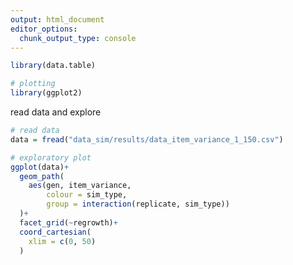 ```yaml
---
output: html_document
editor_options: 
  chunk_output_type: console
---
```


```r
library(data.table)

# plotting
library(ggplot2)
```

read data and explore

```r
# read data
data = fread("data_sim/results/data_item_variance_1_150.csv")
```

```r
# exploratory plot
ggplot(data)+
  geom_path(
    aes(gen, item_variance, 
        colour = sim_type,
        group = interaction(replicate, sim_type))
  )+
  facet_grid(~regrowth)+
  coord_cartesian(
    xlim = c(0, 50)
  )
```

